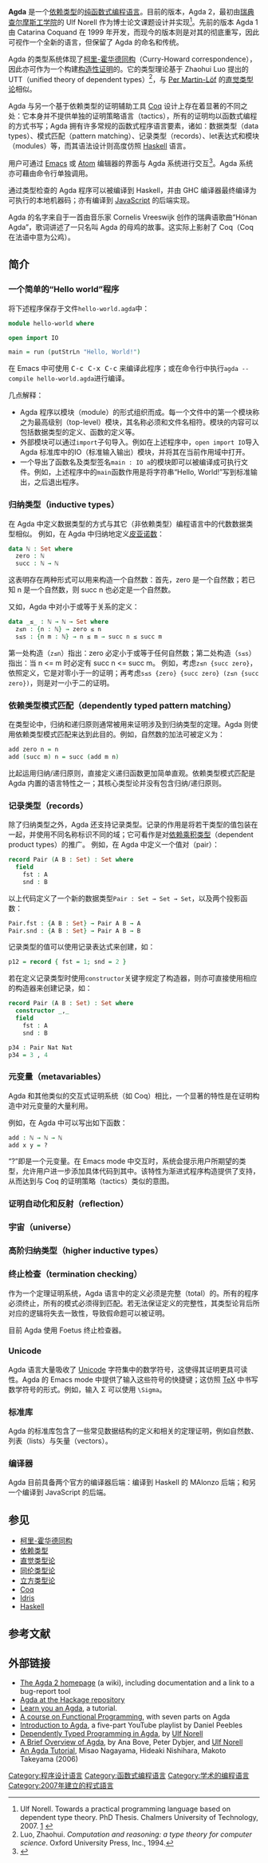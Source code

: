 {{Infobox programming language
| name                   = Agda
| logo                   = Agda's official logo.svg
| paradigm               = [[函数式编程|函数式编程]]
| designer               = Ulf Norell（2.0版）<br>Catarina Coquand（1.0版）
| developer              = Ulf Norell（2.0版）<br>Catarina Coquand（1.0版）
| year                   = {{Start date and age|2007}}（2.0版）<br>{{Start date and age|1999}}（1.0版）
| latest release version = 2.6.2
| latest release date = {{Start date and age|2021|06|19}}
| latest_test_version    = 
| latest_test_date       = 
| typing                 = [[静态类型|静态类型]]、[[强类型|强类型]]、[[依赖类型|依赖类型]]
| implementations        = 
| dialects               = 
| influenced             = [[Idris|Idris]]
| influenced_by          = [[Coq|Coq]]、{{en-link|Epigram}}、[[Haskell|Haskell]]
| license                = [[MIT_license|MIT]]、[[BSD_licenses|BSD-like]]<ref>{{Cite web |url=https://github.com/agda/agda/blob/master/LICENSE |title=Agda license file |access-date=2020-01-08 |archive-date=2022-04-26 |archive-url=https://web.archive.org/web/20220426212228/https://github.com/agda/agda/blob/master/LICENSE }}</ref>
| website                = [http://wiki.portal.chalmers.se/agda/ Agda wiki]
| file ext               = <code>.agda</code>、<code>.lagda</code>
| operating_system       = [[跨平台|跨平台]]
}}

'''Agda''' 是一个[[依赖类型|依赖类型]]的[[纯函数式编程语言|纯函数式编程语言]]。目前的版本，Agda 2，最初由[[瑞典|瑞典]][[查尔摩斯工学院|查尔摩斯工学院]]的 Ulf Norell 作为博士论文课题设计并实现<ref>Ulf Norell. Towards a practical programming language based on dependent type theory. PhD Thesis. Chalmers University of Technology, 2007. [http://www.cse.chalmers.se/~ulfn/papers/thesis.pdf] {{Wayback|url=http://www.cse.chalmers.se/~ulfn/papers/thesis.pdf |date=20130518023142 }}</ref>。先前的版本 Agda 1 由 Catarina Coquand 在 1999 年开发，而现今的版本则是对其的彻底重写，因此可视作一个全新的语言，但保留了 Agda 的命名和传统。

Agda 的类型系统体现了[[柯里-霍华德同构|柯里-霍华德同构]]（Curry-Howard correspondence），因此亦可作为一个构建[[构造性证明|构造性证明]]的{{en-link|证明辅助工具|Proof assistant}}。它的类型理论基于 Zhaohui Luo 提出的 UTT（unified theory of dependent types）<ref>Luo, Zhaohui. ''Computation and reasoning: a type theory for computer science''. Oxford University Press, Inc., 1994.</ref>，与 [[Per_Martin-Löf|Per Martin-Löf]] 的[[直觉类型论|直觉类型论]]相似。

Agda 与另一个基于依赖类型的证明辅助工具 [[Coq|Coq]] 设计上存在着显著的不同之处：它本身并不提供单独的证明策略语言（tactics），所有的证明均以函数式编程的方式书写；Agda 拥有许多常规的函数式程序语言要素，诸如：数据类型（data types）、模式匹配（pattern matching）、记录类型（records）、let表达式和模块（modules）等，而其语法设计则高度仿照 [[Haskell|Haskell]] 语言。

用户可通过 [[Emacs|Emacs]] 或 [[Atom_(文字編輯器)|Atom]] 编辑器的界面与 Agda 系统进行交互<ref name="emacs-mode">{{cite conference|first1=Catarina|last1=Coquand|first2=Dan|last2=Synek|first3=Makoto|last3=Takeyama|title=An Emacs interface for type directed support constructing proofs and programs|conference=European Joint Conferences on Theory and Practice of Software 2005|url=https://mailserver.di.unipi.it/ricerca/proceedings/ETAPS05/uitp/uitp_p05.pdf|deadurl=yes|archiveurl=https://web.archive.org/web/20110722063632/https://mailserver.di.unipi.it/ricerca/proceedings/ETAPS05/uitp/uitp_p05.pdf|archivedate=2011-07-22|access-date=2013-12-24}}</ref>。Agda 系统亦可藉由命令行单独调用。

通过类型检查的 Agda 程序可以被编译到 Haskell，并由 GHC 编译器最终编译为可执行的本地机器码；亦有编译到 [[JavaScript|JavaScript]] 的后端实现。

Agda 的名字来自于一首由音乐家 Cornelis Vreeswijk 创作的瑞典语歌曲“Hönan Agda”，歌词讲述了一只名叫 Agda 的母鸡的故事。这实际上影射了 Coq（Coq 在法语中意为公鸡）。

== 简介 ==

=== 一个简单的“Hello world”程序 ===

将下述程序保存于文件<code>hello-world.agda</code>中：

<syntaxhighlight lang="agda">
module hello-world where

open import IO

main = run (putStrLn "Hello, World!")
</syntaxhighlight>

在 Emacs 中可使用 <kbd>C-c C-x C-c</kbd> 来编译此程序；或在命令行中执行<code>agda --compile hello-world.agda</code>进行编译。

几点解释：

* Agda 程序以模块（module）的形式组织而成。每一个文件中的第一个模块称之为最高级别（top-level）模块，其名称必须和文件名相符。模块的内容可以包括数据类型的定义、函数的定义等。
* 外部模块可以通过<code>import</code>子句导入。例如在上述程序中，<code>open import IO</code>导入 Agda 标准库中的IO（标准输入输出）模块，并将其在当前作用域中打开。
* 一个导出了函数名及类型签名<code>main : IO a</code>的模块即可以被编译成可执行文件。例如，上述程序中的<code>main</code>函数作用是将字符串“Hello, World!”写到标准输出，之后退出程序。

=== 归纳类型（inductive types） ===

在 Agda 中定义数据类型的方式与其它（非依赖类型）编程语言中的代数数据类型相似。
例如，在 Agda 中归纳地定义[[皮亚诺公理|皮亚诺数]]：

<syntaxhighlight lang="agda">
data ℕ : Set where
  zero : ℕ 
  succ : ℕ → ℕ
</syntaxhighlight>

这表明存在两种形式可以用来构造一个自然数：首先，zero 是一个自然数；若已知 n 是一个自然数，则 succ n 也必定是一个自然数。

又如，Agda 中对小于或等于关系的定义：

<syntaxhighlight lang="agda">
data _≤_ : ℕ → ℕ → Set where
  z≤n : {n : ℕ} → zero ≤ n
  s≤s : {n m : ℕ} → n ≤ m → succ n ≤ succ m
</syntaxhighlight>

第一处构造（<code>z≤n</code>）指出：zero 必定小于或等于任何自然数；第二处构造（<code>s≤s</code>）指出：当 n <= m 时必定有 succ n <= succ m。
例如，考虑<code>z≤n {succ zero}</code>，依照定义，它是对零小于一的证明；再考虑<code>s≤s {zero} {succ zero} (z≤n {succ zero})</code>，则是对一小于二的证明。

=== 依赖类型模式匹配（dependently typed pattern matching） ===

在类型论中，归纳和递归原则通常被用来证明涉及到归纳类型的定理。Agda 则使用依赖类型模式匹配来达到此目的。例如，自然数的加法可被定义为：

<syntaxhighlight lang="agda">
add zero n = n
add (succ m) n = succ (add m n)
</syntaxhighlight>

比起运用归纳/递归原则，直接定义递归函数更加简单直观。依赖类型模式匹配是 Agda 内置的语言特性之一；其核心类型论并没有包含归纳/递归原则。

=== 记录类型（records） ===

除了归纳类型之外，Agda 还支持记录类型。记录的作用是将若干类型的值包装在一起，并使用不同名称标识不同的域；它可看作是对[[依赖类型#Π-类型|依赖乘积类型]]（dependent product types）的推广。
例如，在 Agda 中定义一个值对（pair）：

<syntaxhighlight lang="agda">
record Pair (A B : Set) : Set where
  field
    fst : A
    snd : B
</syntaxhighlight>

以上代码定义了一个新的数据类型<code>Pair : Set → Set → Set</code>，以及两个投影函数：

<syntaxhighlight lang="agda">
Pair.fst : {A B : Set} → Pair A B → A
Pair.snd : {A B : Set} → Pair A B → B
</syntaxhighlight>

记录类型的值可以使用记录表达式来创建，如：

<syntaxhighlight lang="agda">
p12 = record { fst = 1; snd = 2 }
</syntaxhighlight>

若在定义记录类型时使用<code>constructor</code>关键字规定了构造器，则亦可直接使用相应的构造器来创建记录，如：

<syntaxhighlight lang="agda">
record Pair (A B : Set) : Set where
  constructor _,_
  field
    fst : A
    snd : B

p34 : Pair Nat Nat
p34 = 3 , 4
</syntaxhighlight>

=== 元变量（metavariables） ===

Agda 和其他类似的交互式证明系统（如 Coq）相比，一个显著的特性是在证明构造中对元变量的大量利用。

例如，在 Agda 中可以写出如下函数：

<syntaxhighlight lang="agda">
add : ℕ → ℕ → ℕ 
add x y = ?
</syntaxhighlight>

“?”即是一个元变量。在 Emacs mode 中交互时，系统会提示用户所期望的类型，允许用户进一步添加具体代码到其中。该特性为渐进式程序构造提供了支持，从而达到与 Coq 的证明策略（tactics）类似的意图。

=== 证明自动化和反射（reflection） ===


=== 宇宙（universe） ===


=== 高阶归纳类型（higher inductive types） ===


=== 终止检查（termination checking） ===

作为一个定理证明系统，Agda 语言中的定义必须是完整（total）的。所有的程序必须终止，所有的模式必须得到匹配。若无法保证定义的完整性，其类型论背后所对应的逻辑将失去一致性，导致假命题可以被证明。

目前 Agda 使用 Foetus 终止检查器。

=== Unicode ===

Agda 语言大量吸收了 [[Unicode|Unicode]] 字符集中的数学符号，这使得其证明更具可读性。Agda 的 Emacs mode 中提供了输入这些符号的快捷键；这仿照 [[TeX|TeX]] 中书写数学符号的形式。例如，输入 Σ 可以使用 <code>\Sigma</code>。

=== 标准库 ===

Agda 的标准库包含了一些常见数据结构的定义和相关的定理证明，例如自然数、列表（lists）与矢量（vectors）。

=== 编译器 ===

Agda 目前具备两个官方的编译器后端：编译到 Haskell 的 MAlonzo 后端；和另一个编译到 JavaScript 的后端。



== 参见 ==
* [[柯里-霍华德同构|柯里-霍华德同构]]
* [[依赖类型|依赖类型]]
* [[直觉类型论|直觉类型论]]
* [[同伦类型论|同伦类型论]]
* [[立方类型论|立方类型论]]
* [[Coq|Coq]]
* [[Idris|Idris]]
* [[Haskell|Haskell]]

== 参考文献 ==
{{reflist}}

== 外部链接 ==
* [http://wiki.portal.chalmers.se/agda/ The Agda 2 homepage]{{Wayback|url=http://wiki.portal.chalmers.se/agda/ |date=20090831062524 }} (a wiki), including documentation and a link to a bug-report tool
* [http://hackage.haskell.org/package/Agda Agda at the Hackage repository]{{Wayback|url=http://hackage.haskell.org/package/Agda |date=20131224112252 }}
* [https://github.com/liamoc/learn-you-an-agda Learn you an Agda]{{Wayback|url=https://github.com/liamoc/learn-you-an-agda |date=20170425170528 }}, a tutorial.
* [https://web.archive.org/web/20131224094000/http://pnyf.inf.elte.hu/fp/Overview_en.xml A course on Functional Programming], with seven parts on Agda
* [http://www.youtube.com/playlist?p=B7F836675DCE009C Introduction to Agda]{{Wayback|url=http://www.youtube.com/playlist?p=B7F836675DCE009C |date=20140615001518 }}, a five-part YouTube playlist by Daniel Peebles
* [http://www.cse.chalmers.se/~ulfn/papers/afp08/tutorial.pdf Dependently Typed Programming in Agda]{{Wayback|url=http://www.cse.chalmers.se/~ulfn/papers/afp08/tutorial.pdf |date=20140401144502 }}, by [[Ulf_Norell|Ulf Norell]]
* [http://www.cse.chalmers.se/~ulfn/papers/tphols09/tutorial.pdf A Brief Overview of Agda]{{Wayback|url=http://www.cse.chalmers.se/~ulfn/papers/tphols09/tutorial.pdf |date=20130201200503 }}, by Ana Bove, Peter Dybjer, and [[Ulf_Norell|Ulf Norell]]
* [https://web.archive.org/web/20120331044430/http://ocvs.cfv.jp/Agda/main.pdf An Agda Tutorial], Misao Nagayama, Hideaki Nishihara, Makoto Takeyama (2006)

{{程序设计语言|Agda}}

[[Category:程序设计语言|Category:程序设计语言]]
[[Category:函数式编程语言|Category:函数式编程语言]]
[[Category:学术的编程语言|Category:学术的编程语言]]
[[Category:2007年建立的程式語言|Category:2007年建立的程式語言]]